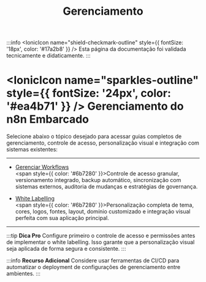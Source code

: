 ﻿---
sidebar_position: 3
title: Gerenciamento
description: Gerenciamento de workflows e white labelling no embed do n8n
keywords: [n8n, embed, gerenciamento, workflows, white label]
---

:::info
<IonicIcon name="shield-checkmark-outline" style={{ fontSize: '18px', color: '#17a2b8' }} /> Esta página da documentação foi validada tecnicamente e didaticamente.
:::


# <IonicIcon name="sparkles-outline" style={{ fontSize: '24px', color: '#ea4b71' }} /> Gerenciamento do n8n Embarcado

Selecione abaixo o tópico desejado para acessar guias completos de gerenciamento, controle de acesso, personalização visual e integração com sistemas existentes:

---

- [Gerenciar Workflows](./gerenciar-workflows)
  <br/><span style={{ color: '#6b7280' }}>Controle de acesso granular, versionamento integrado, backup automático, sincronização com sistemas externos, auditoria de mudanças e estratégias de governança.</span>

- [White Labelling](./white-labelling)
  <br/><span style={{ color: '#6b7280' }}>Personalização completa de tema, cores, logos, fontes, layout, domínio customizado e integração visual perfeita com sua aplicação principal.</span>

---

:::tip **Dica Pro**
Configure primeiro o controle de acesso e permissões antes de implementar o white labelling. Isso garante que a personalização visual seja aplicada de forma segura e consistente.
:::

:::info **Recurso Adicional**
Considere usar ferramentas de CI/CD para automatizar o deployment de configurações de gerenciamento entre ambientes.
:::

